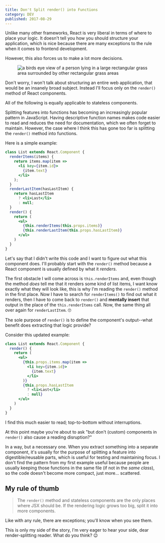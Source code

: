 ```yaml
---
title: Don't Split render() into Functions
category: DEV
published: 2017-08-29
---
```



Unlike many other frameworks, React is very liberal in terms of where to place your logic. It doesn't tell you how you should structure your application, which is nice because there are many exceptions to the rule when it comes to frontend development.

However, this also forces us to make a lot more decisions.

<Figure>
  <Image
    alt="a birds eye view of a person lying in a large rectangular grass area surrounded by other rectangular grass areas"
    srcId="martin-reisch-272883-unsplash_bygw1o"
    originalWidth="3652"
    originalHeight="2737"
  />
  <Caption>
    <UnsplashBadge
      fullName="Martin Reisch"
      userName="safesolvent"
    />
  </Caption>
</Figure>

Don't worry, I won't talk about structuring an entire web application, that would be an insanely broad subject. Instead I'll focus only on the `render()` method of React components.

All of the following is equally applicable to stateless components.

Splitting features into functions has becoming an increasingly popular pattern in JavaScript. Having descriptive function names makes code easier to read and reduces the need for documentation, which we often forget to maintain. However, the case where I think this has gone too far is splitting the `render()` method into functions.

Here is a simple example:

```jsx
class List extends React.Component {
  renderItems(items) {
    return items.map(item =>
      <li key={item.id}>
        {item.text}
      </li>
    );
  }
  renderLastItem(hasLastItem) {
    return hasLastItem
      ? <li>Last</li>
      : null;
  }
  render() {
    return (
      <ul>
        {this.renderItems(this.props.items)}
        {this.renderLastItem(this.props.hasLastItem)}
      </ul>
    )
  }
}
```

Let's say that I didn't write this code and I want to figure out what this component does. I'll probably start with the `render()` method because a React component is usually defined by what it _renders_.

The first obstacle I will come across is `this.renderItems` and, even though the method _does_ tell me that it renders some kind of list items, I want know exactly what they will look like, this is why I'm reading the `render()` method in the first place. Now I have to search for `renderItems()` to find out what it renders, then I have to come back to `render()` and **mentally insert** that output in the place of the `this.renderItems` call. Now, the same thing all over again for `renderLastItem`. 🙄

The sole purpose of `render()` is to define the component's output--what benefit does extracting that logic provide?

Consider this updated example:

```jsx
class List extends React.Component {
  render() {
    return (
      <ul>
        {this.props.items.map(item =>
          <li key={item.id}>
            {item.text}
          </li>
        )}
        {this.props.hasLastItem
          ? <li>Last</li>
          : null}
      </ul>
    )
  }
}
```

I find this much easier to read; top-to-bottom without interruptions.

At this point maybe you're about to ask "but don't (custom) components in `render()` also cause a reading disruption?"

In a way, but a necessary one. When you extract something into a separate component, it's usually for the purpose of splitting a feature into digestible/reusable parts, which is useful for testing and maintaining focus. I don't find the pattern from my first example useful because people are usually keeping those functions in the same file (if not in the _same class_), so the code doesn't become more compact, just more... scattered.

## My rule of thumb

  > The `render()` method and stateless components are the only places where JSX should be. If the rendering logic grows too big, split it into more components.

Like with any rule, there are exceptions; you'll know when you see them.

This is only my side of the story, I'm very eager to hear your side, dear render-splitting reader. What do you think? 😉
